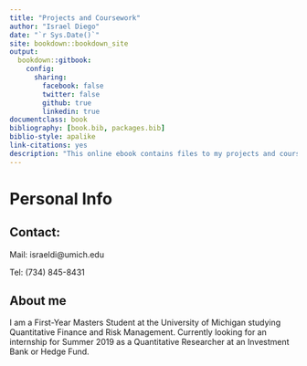 ```yaml
--- 
title: "Projects and Coursework"
author: "Israel Diego"
date: "`r Sys.Date()`"
site: bookdown::bookdown_site
output: 
  bookdown::gitbook:
    config:
      sharing:
        facebook: false
        twitter: false
        github: true
        linkedin: true
documentclass: book
bibliography: [book.bib, packages.bib]
biblio-style: apalike
link-citations: yes
description: "This online ebook contains files to my projects and course work."
---
```

# Personal Info

## Contact:

Mail: israeldi@umich.edu

Tel: (734) 845-8431

## About me

I am a First-Year Masters Student at the University of Michigan studying 
Quantitative Finance and Risk Management. Currently looking for an internship 
for Summer 2019 as a Quantitative Researcher at an Investment Bank or Hedge Fund.